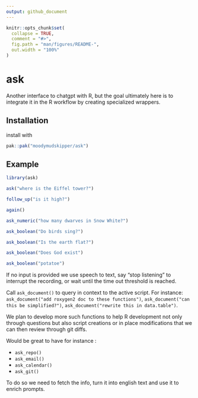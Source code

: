 ```yaml
---
output: github_document
---
```


<!-- README.md is generated from README.Rmd. Please edit that file -->

```r
knitr::opts_chunk$set(
  collapse = TRUE,
  comment = "#>",
  fig.path = "man/figures/README-",
  out.width = "100%"
)
```

# ask

Another interface to chatgpt with R, but the goal ultimately here is to integrate
it in the R workflow by creating specialized wrappers.

## Installation

install with

``` r
pak::pak("moodymudskipper/ask")
```

## Example

```r
library(ask)

ask("where is the Eiffel tower?")

follow_up("is it high?")

again()

ask_numeric("how many dwarves in Snow White?")

ask_boolean("Do birds sing?")

ask_boolean("Is the earth flat?")

ask_boolean("Does God exist")

ask_boolean("potatoe")
```

If no input is provided we use speech to text, say "stop listening" to interrupt the
recording, or wait until the time out threshold is reached.

Call `ask_document()` to query in context to the active script. For instance:
`ask_document("add roxygen2 doc to these functions")`, 
`ask_document("can this be simplified?")`,
`ask_document("rewrite this in data.table")`.

We plan to develop more such functions to help R development not only through
questions but also script creations or in place modifications that we can then review through git diffs.

Would be great to have for instance : 

* `ask_repo()`
* `ask_email()`
* `ask_calendar()`
* `ask_git()`

To do so we need to fetch the info, turn it into english text and use it to enrich
prompts.
